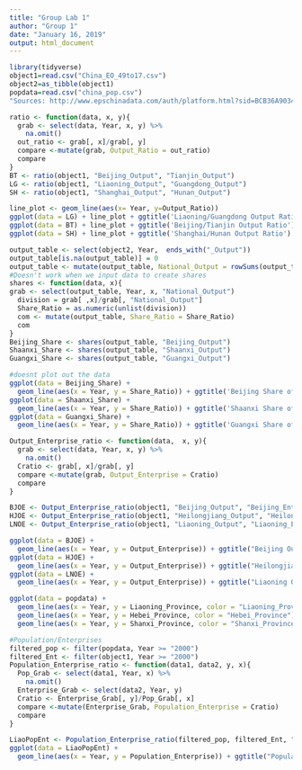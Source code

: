 ---
title: "Group Lab 1"
author: "Group 1"
date: "January 16, 2019"
output: html_document
---

```{r setup, warning=FALSE, include=FALSE}
library(tidyverse)
object1=read.csv("China_EO_49to17.csv")
object2=as_tibble(object1)
popdata=read.csv("china_pop.csv")
"Sources: http://www.epschinadata.com/auth/platform.html?sid=BCB36A90347A70439799CB17D162870D"
```
```{r function, echo = FALSE}
ratio <- function(data, x, y){
  grab <- select(data, Year, x, y) %>%
    na.omit()
  out_ratio <- grab[, x]/grab[, y]
  compare <-mutate(grab, Output_Ratio = out_ratio)
  compare
}
BT <- ratio(object1, "Beijing_Output", "Tianjin_Output")
LG <- ratio(object1, "Liaoning_Output", "Guangdong_Output")
SH <- ratio(object1, "Shanghai_Output", "Hunan_Output")
```

```{r graph, echo = FALSE}
line_plot <- geom_line(aes(x= Year, y=Output_Ratio))
ggplot(data = LG) + line_plot + ggtitle('Liaoning/Guangdong Output Ratio')
ggplot(data = BT) + line_plot + ggtitle('Beijing/Tianjin Output Ratio')
ggplot(data = SH) + line_plot + ggtitle('Shanghai/Hunan Output Ratio')
```

```{r shares, echo = FALSE}
output_table <- select(object2, Year,  ends_with("_Output"))
output_table[is.na(output_table)] = 0
output_table <- mutate(output_table, National_Output = rowSums(output_table))
#Doesn't work when we input data to create shares
shares <- function(data, x){
grab <- select(output_table, Year, x, "National_Output")
  division = grab[ ,x]/grab[, "National_Output"]
  Share_Ratio = as.numeric(unlist(division))
  com <- mutate(output_table, Share_Ratio = Share_Ratio)
  com
}
Beijing_Share <- shares(output_table, "Beijing_Output")
Shaanxi_Share <- shares(output_table, "Shaanxi_Output")
Guangxi_Share <- shares(output_table, "Guangxi_Output")

#doesnt plot out the data
ggplot(data = Beijing_Share) +
  geom_line(aes(x = Year, y = Share_Ratio)) + ggtitle('Beijing Share of Total')
ggplot(data = Shaanxi_Share) +
  geom_line(aes(x = Year, y = Share_Ratio)) + ggtitle('Shaanxi Share of Total')
ggplot(data = Guangxi_Share) +
  geom_line(aes(x = Year, y = Share_Ratio)) + ggtitle('Guangxi Share of Total')

```

```{r Output_Enterprises, echo = FALSE}
Output_Enterprise_ratio <- function(data,  x, y){
  grab <- select(data, Year, x, y) %>%
    na.omit()
  Cratio <- grab[, x]/grab[, y]
  compare <-mutate(grab, Output_Enterprise = Cratio)
  compare
}

BJOE <- Output_Enterprise_ratio(object1, "Beijing_Output", "Beijing_Enterprise")
HJOE <- Output_Enterprise_ratio(object1, "Heilongjiang_Output", "Heilongjiang_Enterprise")
LNOE <- Output_Enterprise_ratio(object1, "Liaoning_Output", "Liaoning_Enterprise")

ggplot(data = BJOE) +
  geom_line(aes(x = Year, y = Output_Enterprise)) + ggtitle("Beijing Output/Enterprise")
ggplot(data = HJOE) +
  geom_line(aes(x = Year, y = Output_Enterprise)) + ggtitle("Heilongjiang Output/Enterprise")
ggplot(data = LNOE) +
  geom_line(aes(x = Year, y = Output_Enterprise)) + ggtitle("Liaoning Output/Enterprise")
```

```{r fourth, echo = FALSE}
ggplot(data = popdata) +
  geom_line(aes(x = Year, y = Liaoning_Province, color = "Liaoning_Province")) + 
  geom_line(aes(x = Year, y = Hebei_Province, color = "Hebei_Province")) +
  geom_line(aes(x = Year, y = Shanxi_Province, color = "Shanxi_Province")) + ylab("Population (10,000 Persons)") + ggtitle("China Province Populations")

#Population/Enterprises
filtered_pop <- filter(popdata, Year >= "2000")
filtered_Ent <- filter(object1, Year >= "2000")
Population_Enterprise_ratio <- function(data1, data2, y, x){
  Pop_Grab <- select(data1, Year, x) %>%
    na.omit()
  Enterprise_Grab <- select(data2, Year, y)
  Cratio <- Enterprise_Grab[, y]/Pop_Grab[, x]
  compare <-mutate(Enterprise_Grab, Population_Enterprise = Cratio)
  compare
}

LiaoPopEnt <- Population_Enterprise_ratio(filtered_pop, filtered_Ent, "Liaoning_Enterprise", "Liaoning_Province")
ggplot(data = LiaoPopEnt) + 
  geom_line(aes(x = Year, y = Population_Enterprise)) + ggtitle("Population per Enterprise")
```





